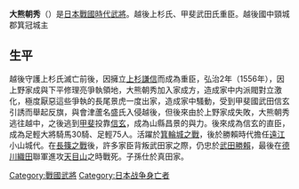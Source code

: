 {{japanese|japanese=大熊朝秀|kana=おおくま ともひで|romaji=Ōkuma Tomohide}}

'''大熊朝秀'''（{{bd|？||1582年|4月3日|catIdx=Ookuma Tomohide}}）是[[日本戰國時代|日本戰國時代]][[武士|武將]]。越後上杉氏、甲斐武田氏重臣。越後國中頸城郡箕冠城主

== 生平 ==
越後守護上杉氏滅亡前後，因擁立[[上杉謙信|上杉謙信]]而成為重臣，弘治2年（1556年），因上野家成與下平修理亮爭執領地，大熊朝秀加入家成方，造成家中内派閥對立激化，極度厭惡這些爭執的長尾景虎一度出家，造成家中騷動，受到甲斐國武田信玄引誘而舉起反旗，與會津蘆名盛氏入侵越後，但後來由於上野家成失敗，大熊朝秀逃往越中，之後逃到[[甲斐|甲斐]]投靠[[武田信玄|信玄]]，成為山縣昌景的與力。後來成為信玄的直臣，成為足輕大將騎馬30騎、足輕75人。活躍於[[箕輪城之戰|箕輪城之戰]]，後於勝賴時代擔任[[遠江|遠江]]小山城代。在[[長篠之戰|長篠之戰]]後，許多家臣背叛武田家之際，仍忠於[[武田勝賴|武田勝賴]]，最後在[[德川家康|德川]][[織田信長|織田]]聯軍進攻[[天目山之戰|天目山]]之時戰死。子孫仕於真田家。

{{Samurai-stub}}
{{DEFAULTSORT:Ookuma Tomohide}}

[[Category:戰國武將|Category:戰國武將]]
[[Category:日本战争身亡者|Category:日本战争身亡者]]